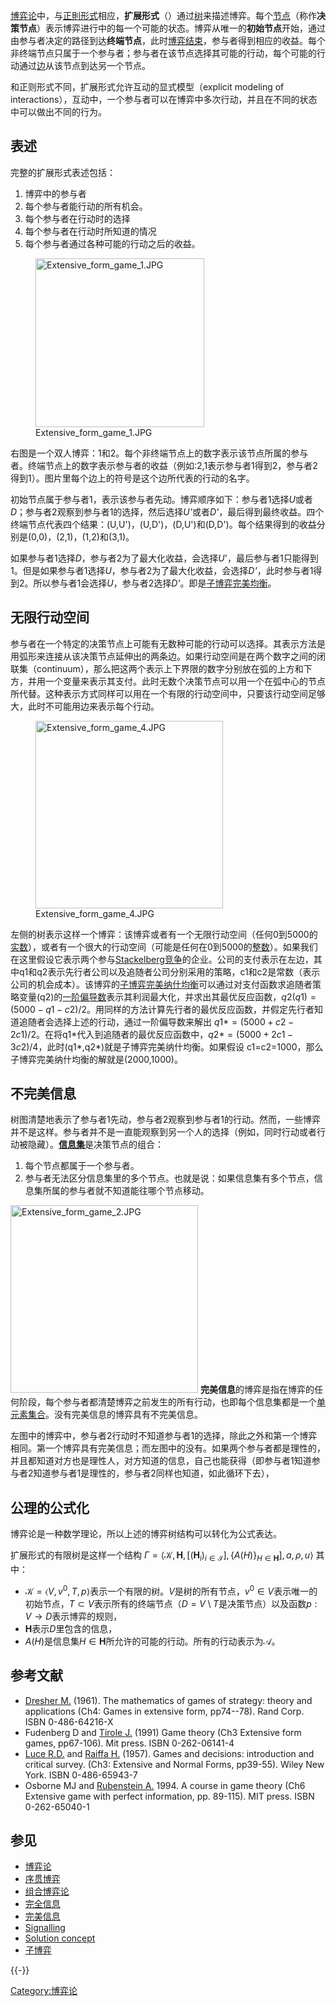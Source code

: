 {{NoteTA
|G1=Economics
}}
[[博弈论|博弈论]]中，与[[正則形式的博弈|正則形式]]相应，'''扩展形式'''（{{lang-en|Extensive-form game}}）通过[[树_(图论)|树]]来描述博弈。每个[[顶点_(图论)|节点]]（称作'''决策节点'''）表示博弈进行中的每一个可能的状态。博弈从唯一的'''初始节点'''开始，通过由参与者决定的路径到达'''终端节点'''，此时[[结果_(博弈论)|博弈结束]]，参与者得到相应的收益。每个非终端节点只属于一个参与者；参与者在该节点选择其可能的行动，每个可能的行动通过[[边_(图论)|边]]从该节点到达另一个节点。

和正则形式不同，扩展形式允许互动的显式模型（explicit modeling of interactions），互动中，一个参与者可以在博弈中多次行动，并且在不同的状态中可以做出不同的行为。

== 表述 ==
完整的扩展形式表述包括：
# 博弈中的参与者
# 每个参与者能行动的所有机会。
# 每个参与者在行动时的选择
# 每个参与者在行动时所知道的情况
# 每个参与者通过各种可能的行动之后的收益。

[[File:Extensive_form_game_1.JPG|270px]]

右图是一个双人博弈：1和2。每个非终端节点上的数字表示该节点所属的参与者。终端节点上的数字表示参与者的收益（例如:2,1表示参与者1得到2，参与者2得到1）。图片里每个边上的符号是这个边所代表的行动的名字。

初始节点属于参与者1，表示该参与者先动。博弈顺序如下：参与者1选择''U''或者''D''；参与者2观察到参与者1的选择，然后选择''U' ''或者''D' ''，最后得到最终收益。四个终端节点代表四个结果：(U,U')，(U,D')，(D,U')和(D,D')。每个结果得到的收益分别是(0,0)，(2,1)，(1,2)和(3,1)。

如果参与者1选择''D''，参与者2为了最大化收益，会选择''U'''，最后参与者1只能得到1。但是如果参与者1选择''U''，参与者2为了最大化收益，会选择''D' ''，此时参与者1得到2。所以参与者1会选择''U''，参与者2选择''D' ''。即是[[子博弈完美均衡|子博弈完美均衡]]。

== 无限行动空间 ==
参与者在一个特定的决策节点上可能有无数种可能的行动可以选择。其表示方法是用弧形来连接从该决策节点延伸出的两条边。如果行动空间是在两个数字之间的闭联集（continuum），那么把这两个表示上下界限的数字分别放在弧的上方和下方，并用一个变量来表示其支付。此时无数个决策节点可以用一个在弧中心的节点所代替。这种表示方式同样可以用在一个有限的行动空间中，只要该行动空间足够大，此时不可能用边来表示每个行动。

[[File:Extensive_form_game_4.JPG|300px]]

左侧的树表示这样一个博弈：该博弈或者有一个无限行动空间（任何0到5000的[[实数|实数]]），或者有一个很大的行动空间（可能是任何在0到5000的[[整数|整数]]）。如果我们在这里假设它表示两个参与[[Stackelberg竞争|Stackelberg竞争]]的企业。公司的支付表示在左边，其中q1和q2表示先行者公司以及追随者公司分别采用的策略，c1和c2是常数（表示公司的机会成本）。该博弈的[[子博弈完美均衡|子博弈完美纳什均衡]]可以通过对支付函数求追随者策略变量(q2)的[[偏导数|一阶偏导数]]表示其利润最大化，并求出其最优反应函数，<math>q2(q1)=(5000-q1-c2)/2</math>。用同样的方法计算先行者的最优反应函数，并假定先行者知道追随者会选择上述的行动，通过一阶偏导数来解出 <math>q1*=(5000+c2-2c1)/2</math>。在将q1*代入到追随者的最优反应函数中，<math>q2*=(5000+2c1-3c2)/4</math>，此时(q1*,q2*)就是子博弈完美纳什均衡。如果假设 c1=c2=1000，那么子博弈完美纳什均衡的解就是(2000,1000)。

==不完美信息==
树图清楚地表示了参与者1先动，参与者2观察到参与者1的行动。然而，一些博弈并不是这样。参与者并不是一直能观察到另一个人的选择（例如，同时行动或者行动被隐藏）。'''[[信息集_(博弈论)|信息集]]'''是决策节点的组合：
# 每个节点都属于一个参与者。
# 参与者无法区分信息集里的多个节点。也就是说：如果信息集有多个节点，信息集所属的参与者就不知道能往哪个节点移动。

[[File:Extensive_form_game_2.JPG|300px]]
'''完美信息'''的博弈是指在博弈的任何阶段，每个参与者都清楚博弈之前发生的所有行动，也即每个信息集都是一个[[单元素集合|单元素集合]]。没有完美信息的博弈具有不完美信息。

左图中的博弈中，参与者2行动时不知道参与者1的选择，除此之外和第一个博弈相同。第一个博弈具有完美信息；而左图中的没有。如果两个参与者都是理性的，并且都知道对方也是理性人，对方知道的信息，自己也能获得（即参与者1知道参与者2知道参与者1是理性的，参与者2同样也知道，如此循环下去），

== 公理的公式化 ==
博弈论是一种数学理论，所以上述的博弈树结构可以转化为公式表达。

扩展形式的有限树是这样一个结构 
<math> \Gamma = \langle\mathcal{K}, \mathbf{H}, [ (\mathbf{H}_i)_{i \in \mathcal{I} } ], \{ A(H) \}_{H  \in \mathbf{H} } ], a , \rho, u \rangle</math> 
其中： 
* <math>\mathcal{K} = \langle V, v^0, T, p\rangle</math>表示一个有限的树。<math> V </math>是树的所有节点，<math>v^0 \in V</math>表示唯一的初始节点，<math>T \subset V</math>表示所有的终端节点（<math>D = V \setminus T</math>是决策节点）以及函数<math> p: V \rightarrow D </math>表示博弈的规则，
* <math>\mathbf{H}</math>表示<math>D</math>里包含的信息，
* <math> A(H) </math>是信息集<math>H \in \mathbf{H}</math>所允许的可能的行动。所有的行动表示为<math>\mathcal{A}</math>。

== 参考文献 ==
{{Reflist}}
{{refbegin}}
* [[Melvin_Dresher|Dresher M.]] (1961). The mathematics of games of strategy: theory and applications (Ch4: Games in extensive form, pp74--78). Rand Corp. ISBN 0-486-64216-X
* Fudenberg D and [[Jean_Tirole|Tirole J.]] (1991) Game theory (Ch3 Extensive form games, pp67-106). Mit press. ISBN 0-262-06141-4
* [[R._Duncan_Luce|Luce R.D.]] and [[Howard_Raiffa|Raiffa H.]] (1957). Games and decisions: introduction and critical survey. (Ch3: Extensive and Normal Forms, pp39-55). Wiley New York. ISBN 0-486-65943-7
* Osborne MJ and [[Ariel_Rubinstein|Rubenstein A.]] 1994. A course in game theory (Ch6 Extensive game with perfect information, pp. 89-115). MIT press. ISBN 0-262-65040-1
{{refend}}

== 参见 ==
{{div col|cols=4}}
* [[博弈论|博弈论]]
* [[序贯博弈|序贯博弈]]
* [[组合博弈论|组合博弈论]]
* [[完全信息|完全信息]]
* [[完美信息|完美信息]]
* [[Signaling_games|Signalling]]
* [[Solution_concept|Solution concept]]
* [[子博弈|子博弈]]
{{div col end}}

{{-}}
{{博弈论}}

[[Category:博弈论|Category:博弈论]]